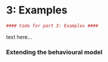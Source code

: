# 3: Examples

```r
#### Code for part 3: Examples ####
```
text here...


### Extending the behavioural model
